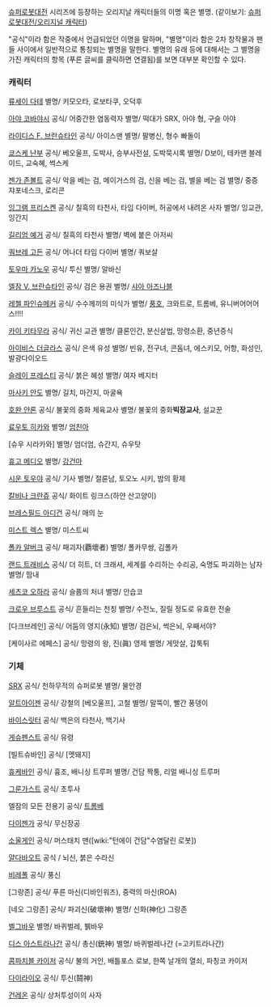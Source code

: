 [[슈퍼로봇대전]] 시리즈에 등장하는 오리지날 캐릭터들의 이명 혹은 별명.
(같이보기: [[슈퍼로봇대전/오리지널 캐릭터]])

"공식"이라 함은 작중에서 언급되었던 이명을 말하며, "별명"이라 함은 2차 창작물과 팬들 사이에서 일반적으로 통칭되는 별명을 말한다. 별명의 유래 등에 대해서는 그 별명을 가진 캐릭터의 항목 (푸른 글씨를 클릭하면 연결됨)를 보면 대부분 확인할 수 있다.

=== 캐릭터 ===
[[류세이 다테]]
별명/ 키모오타, 로보타쿠, 오덕후

[[아야 코바야시]]
공식/ 어중간한 염동력자
별명/ 떡대가 SRX, 아야 형, 구슬 아야

[[라이디스 F. 브란슈타인]]
공식/ 아이스맨
별명/ 팔병신, 형수 빠돌이

[[쿄스케 난부]]
공식/ 베오울프, 도박사, 승부사전설, 도박묵시록
별명/ D보이, 테카맨 블레이드, 교숙혜, 썩스케

[[젠가 존볼트]]
공식/ 악을 베는 검, 메이거스의 검, 신을 베는 검, 별을 베는 검
별명/ 중증 쟈포네스크, 로리콘

[[잉그램 프리스켄]]
공식/ 칠흑의 타천사, 타임 다이버, 허공에서 내려온 사자
별명/ 잉교관, 잉간지

[[길리엄 예거]]
공식/ 칠흑의 타천사
별명/ 벽에 붙은 아저씨

[[쿼브레 고든]]
공식/ 어나더 타임 다이버
별명/ 쿼보살

[[토우마 카노우]] 
공식/ 투신
별명/ 알바신

[[엘잠 V. 브란슈타인]]
공식/ 검은 용권
별명/ [[샤아 아즈나블]]

[[레첼 파인슈메커]]
공식/ 수수께끼의 미식가
별명/ [[풍호]], 크와트로, 트롬베, 유니버어어어스!!!!

[[카이 키타무라]]
공식/ 귀신 교관
별명/ 클론인간, 분신살법, 망령소환, 중년증식 

[[아이비스 더글라스]]
공식/ 은색 유성
별명/ 빈유, 전구녀, 콘돔녀, 에스키모, 어항, 화성인, 발광다이오드

[[슬레이 프레스티]]
공식/ 붉은 혜성
별명/ 여자 베지터

[[마사키 안도]]
별명/ 길치, 마간지, 마굴욕

[[호완 얀론]]
공식/ 불꽃의 중화 체육교사
별명/ 불꽃의 중화'''빅장교사''', 설교꾼

[[료우토 히카와]]
별명/ [[엄친아]]

[슈우 시라카와]
별명/ 엄더엄, 슈간지, 슈우탓

[[휴고 메디오]]
별명/ [[강건마]]

[[시운 토우야]]
공식/ 기사
별명/ 절륜남, 토오노 시키, 밤의 황제

[[칼비나 크란쥬]]
공식/ 화이트 링크스(하얀 산고양이)

[[브레스필드 아디건]]
공식/ 매의 눈

[[미스트 렉스]]
별명/ 미스트씨

[[폴카 알버크]]
공식/ 패괴자(覇壞者)
별명/ 폴카무쌍, 김폴카

[[랜드 트래비스]]
공식/ 더 히트, 더 크래셔, 세계를 수리하는 수리공, 숙명도 파괴하는 남자
별명/ 땀내

[[세츠코 오하라]]
공식/ 슬픔의 처녀
별명/ 안습코

[[크로우 브루스트]]
공식/ 흔들리는 천칭
별명/ 수전노, 질릴 정도로 유효한 전술

[다크브레인]
공식/ 어둠의 영지(永知)
별명/ 검은뇌, 썩은뇌, 우째서야?

[케이사르 에페스]
공식/ 망령의 왕, 진(眞) 영제
별명/ 게맛살, 갑툭튀


=== 기체 ===

[[SRX]]
공식/ 천하무적의 슈퍼로봇
별명/ 물안경 

[[알트아이젠]]
공식/ 강철의 [베오울프], 고철 
별명/ 말뚝이, 빨간 풍뎅이

[[바이스릿터]]
공식/ 백은의 타천사, 백기사

[[게슈펜스트]]
공식/ 유령

[빌트슈바인]
공식/ [멧돼지]

[[휴케바인]]
공식/ 흉조, 배니싱 트루퍼
별명/ 건담 짝퉁, 리얼 배니싱 트루퍼

[[그룬가스트]]
공식/ 초투사

엘잠의 모든 전용기 
공식/ [[트롬베]]

[[다이젠가]]
공식/ 무신장공

[[소울게인]]
공식/ 머스태치 맨([wiki:"턴에이 건담"수염달린 로봇])

[[얄다바오트]]
공식 / 뇌신, 붉은 수라신

[[비레폴]]
공식/ 풍신

[그랑존]
공식/ 푸른 마신(디바인워즈), 중력의 마신(ROA)

[네오 그랑존]
공식/ 파괴신(破壞神)
별명/ 신화(神化) 그랑존

[[벨그바우]]
별명/ 바퀴벌레, 뷁바우

[[디스 아스트라나간]] 
공식/ 총신(銃神)
별명/ 바퀴벌레나간 (=고키트라나간)

[[콤파치블 카이저]]
공식/ 불의 거인, 배틀포스 로보, 한쪽 날개의 열쇠, 파칭코 카이저

[[다이라이오]]
공식/ 투신(鬪神)

[[건레온]]
공식/ 상처투성이의 사자
